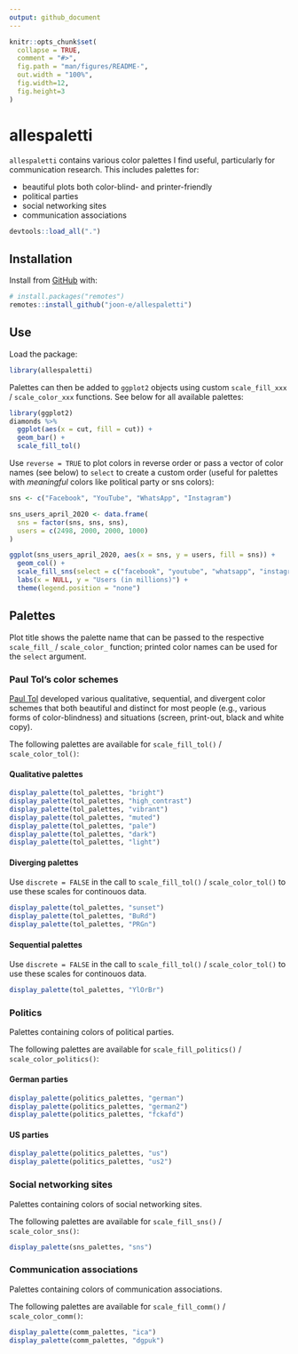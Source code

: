 ```yaml
---
output: github_document
---
```


<!-- README.md is generated from README.Rmd. Please edit that file -->

```r
knitr::opts_chunk$set(
  collapse = TRUE,
  comment = "#>",
  fig.path = "man/figures/README-",
  out.width = "100%",
  fig.width=12, 
  fig.height=3
)
```

# allespaletti

<!-- badges: start -->
<!-- badges: end -->

`allespaletti` contains various color palettes I find useful, particularly for communication research. This includes palettes for:

- beautiful plots both color-blind- and printer-friendly
- political parties
- social networking sites 
- communication associations

```r
devtools::load_all(".")
```

## Installation

Install from [GitHub](https://github.com/) with:

``` r
# install.packages("remotes")
remotes::install_github("joon-e/allespaletti")
```
## Use

Load the package:

```r
library(allespaletti)
```

Palettes can then be added to `ggplot2` objects using custom `scale_fill_xxx` / `scale_color_xxx` functions. See below for all available palettes:

```r
library(ggplot2)
diamonds %>% 
  ggplot(aes(x = cut, fill = cut)) +
  geom_bar() + 
  scale_fill_tol()
```

Use `reverse = TRUE` to plot colors in reverse order or pass a vector of color names (see below) to `select` to create a custom order (useful for palettes with _meaningful_ colors like political party or sns colors):

```r
sns <- c("Facebook", "YouTube", "WhatsApp", "Instagram")

sns_users_april_2020 <- data.frame(
  sns = factor(sns, sns, sns),
  users = c(2498, 2000, 2000, 1000)
)
```

```r
ggplot(sns_users_april_2020, aes(x = sns, y = users, fill = sns)) +
  geom_col() +
  scale_fill_sns(select = c("facebook", "youtube", "whatsapp", "instagram")) +
  labs(x = NULL, y = "Users (in millions)") +
  theme(legend.position = "none")
```


## Palettes

Plot title shows the palette name that can be passed to the respective `scale_fill_` / `scale_color_` function; printed color names can be used for the `select` argument.

### Paul Tol's color schemes

[Paul Tol](https://personal.sron.nl/~pault/) developed various qualitative, sequential, and divergent color schemes that both beautiful and distinct for most people (e.g., various forms of color-blindness) and situations (screen, print-out, black and white copy).

The following palettes are available for `scale_fill_tol()` / `scale_color_tol()`:

#### Qualitative palettes

```r
display_palette(tol_palettes, "bright")
display_palette(tol_palettes, "high_contrast")
display_palette(tol_palettes, "vibrant")
display_palette(tol_palettes, "muted")
display_palette(tol_palettes, "pale")
display_palette(tol_palettes, "dark")
display_palette(tol_palettes, "light")
```

#### Diverging palettes

Use `discrete = FALSE` in the call to `scale_fill_tol()` / `scale_color_tol()` to use these scales for continouos data.

```r
display_palette(tol_palettes, "sunset")
display_palette(tol_palettes, "BuRd")
display_palette(tol_palettes, "PRGn")
```

#### Sequential palettes

Use `discrete = FALSE` in the call to `scale_fill_tol()` / `scale_color_tol()` to use these scales for continouos data.

```r
display_palette(tol_palettes, "YlOrBr")
```

### Politics

Palettes containing colors of political parties. 

The following palettes are available for `scale_fill_politics()` / `scale_color_politics()`:

#### German parties

```r
display_palette(politics_palettes, "german")
display_palette(politics_palettes, "german2")
display_palette(politics_palettes, "fckafd")
```

#### US parties

```r
display_palette(politics_palettes, "us")
display_palette(politics_palettes, "us2")
```

### Social networking sites

Palettes containing colors of social networking sites. 

The following palettes are available for `scale_fill_sns()` / `scale_color_sns()`:

```r
display_palette(sns_palettes, "sns")
```

### Communication associations

Palettes containing colors of communication associations. 

The following palettes are available for `scale_fill_comm()` / `scale_color_comm()`:

```r
display_palette(comm_palettes, "ica")
display_palette(comm_palettes, "dgpuk")
```
